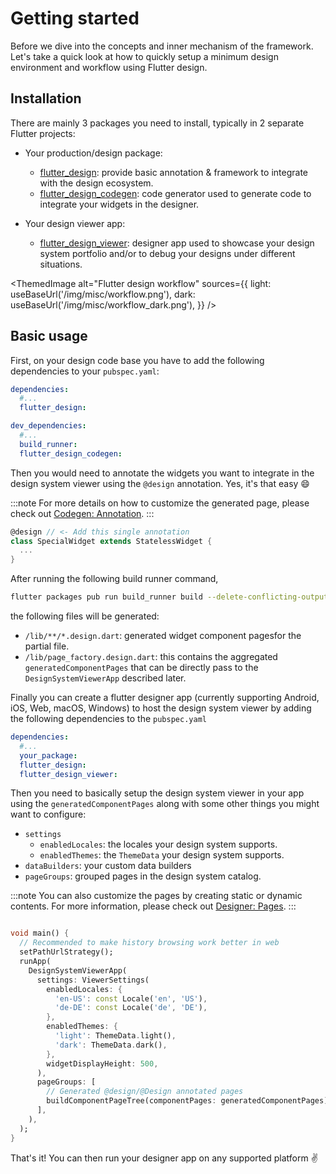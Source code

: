 
# Getting started

Before we dive into the concepts and inner mechanism of the framework. Let's take a quick look at how to quickly setup a minimum design environment and workflow using Flutter design.

## Installation

There are mainly 3 packages you need to install, typically in 2 separate Flutter projects:

- Your production/design package:
  - [flutter_design](https://pub.dev/packages/flutter_design): provide basic annotation & framework to integrate with the design ecosystem.
  - [flutter_design_codegen](https://pub.dev/packages/flutter_design_codegen): code generator used to generate code to integrate your widgets in the designer.

- Your design viewer app:
  - [flutter_design_viewer](https://pub.dev/packages/flutter_design_viewer): designer app used to showcase your design system portfolio and/or to debug your designs under different situations. 

<ThemedImage
  alt="Flutter design workflow"
  sources={{
    light: useBaseUrl('/img/misc/workflow.png'),
    dark: useBaseUrl('/img/misc/workflow_dark.png'),
  }}
/>

## Basic usage

First, on your design code base you have to add the following dependencies to your `pubspec.yaml`: 

```yaml
dependencies:
  #...
  flutter_design:

dev_dependencies:
  #...
  build_runner:
  flutter_design_codegen:
```

Then you would need to annotate the widgets you want to integrate in the design system viewer using the `@design` annotation. Yes, it's that easy :smile: 

:::note
For more details on how to customize the generated page, please check out [Codegen: Annotation](/docs/codegen/annotation).
:::

```dart 
@design // <- Add this single annotation
class SpecialWidget extends StatelessWidget {
  ...
}
```

After running the following build runner command,  
``` bash
flutter packages pub run build_runner build --delete-conflicting-outputs
```
the following files will be generated:
- `/lib/**/*.design.dart`: generated widget component pagesfor the partial file.
- `/lib/page_factory.design.dart`: this contains the aggregated `generatedComponentPages` that can be directly pass to the `DesignSystemViewerApp` described later.

Finally you can create a flutter designer app (currently supporting Android, iOS, Web, macOS, Windows) to host the design system viewer by adding the following dependencies to the `pubspec.yaml`

```yaml
dependencies:
  #...
  your_package:
  flutter_design:
  flutter_design_viewer:
```

Then you need to basically setup the design system viewer in your app using the `generatedComponentPages` along with some other things you might want to configure:
- `settings`
  - `enabledLocales`: the locales your design system supports.
  - `enabledThemes`: the `ThemeData` your design system supports.
- `dataBuilders`: your custom data builders
- `pageGroups`: grouped pages in the design system catalog.


:::note
You can also customize the pages by creating static or dynamic contents. For more information, please check out [Designer: Pages](/docs/designer/pages).
:::

```dart

void main() {
  // Recommended to make history browsing work better in web
  setPathUrlStrategy();
  runApp(
    DesignSystemViewerApp(
      settings: ViewerSettings(
        enabledLocales: {
          'en-US': const Locale('en', 'US'),
          'de-DE': const Locale('de', 'DE'),
        },
        enabledThemes: {
          'light': ThemeData.light(),
          'dark': ThemeData.dark(),
        },
        widgetDisplayHeight: 500,
      ),
      pageGroups: [
        // Generated @design/@Design annotated pages
        buildComponentPageTree(componentPages: generatedComponentPages),
      ],
    ),
  );
}

```

That's it! You can then run your designer app on any supported platform :v: